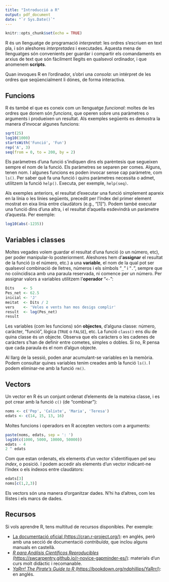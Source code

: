 ```yaml
---
title: "Introducció a R"
output: pdf_document
date: "`r Sys.Date()`"
---
```


```r
knitr::opts_chunk$set(echo = TRUE)
```

R és un llenguatge de programació *interpretat*: les ordres s'escriuen en text
pla, i són aleshores *interpretades* i executades. Aquesta mena de llenguatges
són convenients per guardar i compartir els comandaments en arxius de text que
són fàcilment llegits en qualsevol ordinador, i que anomenem **scripts**.

Quan invoques R en l'ordinador, s'obri una *consola*: un intérpret de les ordres
que seqüencialment li dónes, de forma interactiva.

## Funcions
R és també el que es coneix com un llenguatge *funcional*: moltes de les ordres
que donem són *funcions*, que operen sobre uns paràmetres o arguments i
produeixen un resultat. Als exemples següents es demostra la manera d'invocar
algunes funcions:

```r
sqrt(25)
log10(1000)
startsWith('Funció', 'Fun')
rep('A', 3)
seq(from = 0, to = 200, by = 2)
```

Els paràmetres d'una funció s'indiquen dins els parèntesis que segueixen sempre
el nom de la funció. Els paràmetres se separen per comes. Alguns, tenen nom.
I algunes funcions es poden invocar sense cap paràmetre, com `ls()`. Per saber
què fa una funció i quins paràmetres necessita o admet, utilitzem la funció
`help()`. Executa, per exemple, `help(seq)`.

Als exemples anteriors, el resultat d'executar una funció simplement apareix en
la línia o les línies següents, precedit per l'índex del primer element mostrat
en eixa línia entre claudàtors (e.g., "[1]"). Podem també executar una funció
dins d'una altra, i el resultat d'aquella esdevindrà un paràmetre d'aquesta.
Per exemple:

```r
log10(abs(-1235))
```

## Variables i classes
Moltes vegades volem guardar el resultat d'una funció (o un número, etc), per
poder manipular-lo posteriorment. Aleshores hem d'**assignar** el resultat de
la funció (o el número, etc.) a una **variable**, el nom de la qual pot ser
qualsevol combinació de lletres, números i els símbols "`_`" i "`.`",
sempre que no coïncidisca amb una paraula reservada, ni comence per un número.
Per assignar valors a variables utilitzem l'**operador** "`<-`":

```r
Dits    <- 5
Pes_net <- 62.5
inicial <- 'J'
meitat  <- Dits / 2
vers    <- 'Veles e vents han mos desigs complir'
result  <- log(Pes_net)
result
```

Les variables (com les funcions) són **objectes**, d'alguna classe: número,
caràcter, "funció", lògica (`TRUE` o `FALSE`), etc. La funció `class()` ens
diu de quina classe és un objecte. Observa que els caràcters o les cadenes
de caràcters s'han de definir entre cometes, simples o dobles. Si no, R pensa
que cada paraula és el nom d'algun objecte.

Al llarg de la sessió, poden anar acumulant-se variables en la memòria. Podem
consultar quines variables tenim creades amb la funció `ls()`. I podem eliminar-ne
amb la funció `rm()`.

## Vectors
Un vector en R és un conjunt ordenat d'elements de la mateixa classe, i es pot
crear amb la funció `c()` (de "combinar"):

```r
noms <- c('Pep', 'Calixte', 'Maria', 'Teresa')
edats <- c(14, 15, 13, 16)
```

Moltes funcions i operadors en R accepten vectors com a arguments:

```r
paste(noms, edats, sep = ': ')
log10(c(1000, 5000, 10000, 50000))
edats - 4
2 ^ edats
```

Com que estan ordenats, els elements d'un vector s'identifiquen pel seu *índex*,
o posició. I podem accedir als elements d'un vector indicant-ne l'índex o els
índexos entre claudàtors:

```r
edats[3]
noms[c(1,2,3)]
```

Els vectors són una manera d'organitzar dades. N'hi ha d'altres, com les llistes
i els marcs de dades.

## Recursos

Si vols aprendre R, tens multitud de recursos disponibles. Per exemple:

- [La documentació oficial (https://cran.r-project.org/)](https://cran.r-project.org/): en anglés, però amb una secció de documentació *contribuïda*, que inclou alguns manuals en castellà.
- [*R para Análisis Científicos Reproducibles* (https://swcarpentry.github.io/r-novice-gapminder-es/)](https://swcarpentry.github.io/r-novice-gapminder-es/): materials d'un curs molt didàctic i recomanable.
- [*YaRrr! The Pirate's Guide to R* (https://bookdown.org/ndphillips/YaRrr/)](https://bookdown.org/ndphillips/YaRrr/): en anglés.
